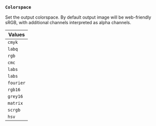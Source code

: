 ### `Colorspace`

Set the output colorspace. By default output image will be web-friendly sRGB, with additional channels interpreted as alpha channels.

| Values    |
| --------- |
| `cmyk`    |
| `labq`    |
| `rgb`     |
| `cmc`     |
| `labs`    |
| `labs`    |
| `fourier` |
| `rgb16`   |
| `grey16`  |
| `matrix`  |
| `scrgb`   |
| `hsv`     |
